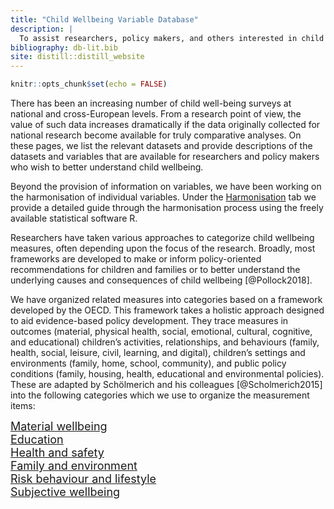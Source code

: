 ```yaml
---
title: "Child Wellbeing Variable Database"
description: |
  To assist researchers, policy makers, and others interested in child wellbeing, we have prepared a central database listing child and youth wellbeing measures commonly used in key longitudinal and cross-sectional comparative surveys in Europe organized by literature-based core concepts.
bibliography: db-lit.bib
site: distill::distill_website
---
```


```r
knitr::opts_chunk$set(echo = FALSE)
```

There has been an increasing number of child well-being surveys at national and cross-European levels. From a research point of view, the value of such data increases dramatically if the data originally collected for national research become available for truly comparative analyses. On these pages, we list the relevant datasets and provide descriptions of the datasets and variables that are available for researchers and policy makers who wish to better understand child wellbeing.

Beyond the provision of information on variables, we have been working on the harmonisation of individual variables. Under the <a href="harmonization.html">Harmonisation</a> tab we provide a detailed guide through the harmonisation process using the freely available statistical software R.

Researchers have taken various approaches to categorize child wellbeing measures, often depending upon the focus of the research. Broadly, most frameworks are developed to make or inform policy-oriented recommendations for children and families or to better understand the underlying causes and consequences of child wellbeing [@Pollock2018]. 

We have organized related measures into categories based on a framework developed by the OECD. This framework takes a holistic approach designed to aid evidence-based policy development. They trace measures in outcomes (material, physical health, social, emotional, cultural, cognitive, and educational) children’s activities, relationships, and behaviours (family, health, social, leisure, civil, learning, and digital), children’s settings and environments (family, home, school, community), and public policy conditions (family, housing, health, educational and environmental policies). These are adapted by Schölmerich and his colleagues [@Scholmerich2015] into the following categories which we use to organize the measurement items: 

<font size="4"> <a href="mat_well.html">Material wellbeing</a> </font>   
<font size="4"> <a href="education.html">Education</a> </font>   
<font size="4"> <a href="health.html">Health and safety</a> </font>   
<font size="4"> <a href="family.html">Family and environment</a> </font>   
<font size="4"> <a href="risk.html">Risk behaviour and lifestyle</a> </font>   
<font size="4"> <a href="wellbeing.html">Subjective wellbeing</a></font>   



